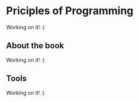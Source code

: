 # Priciples of Programming {-}

Working on it! :)

## About the book {-}

Working on it! :)

## Tools {-}

Working on it! :)

